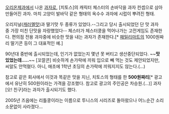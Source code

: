 [[오리온]]제과에서 나온 [[과자]]로, [치토스]의 캐릭터 체스터의 손바닥을 과자 컨셉으로 삼아 만들어진 과자. 마치 고양이 발바닥 같은 형태의 옥수수 과자에 시럽이 뿌려진 형태. 

오리지널([[캐러멜]]맛)과 딸기맛 두 종류가 있었다.--그리고 당시 출시되었던 단 맛 과자 중 가장 미친 단맛을 자랑했었다-- 체스터가 체스터쿵을 먹어나가는 고전게임도 존재한다. 편의점 전용 과자중에 비슷한 맛을 내는 과자가 존재한다.[* [[패밀리마트]]의 1000원짜리 딸기콘 등이 그 대표적인 예.]

90년대 중반에 출시되었는데, 인기가 없었는지 몇년 못 버티고 생산중단되었다. ~~'''맛있었는데.....'''~~ [꼬깔콘] 비슷하게 손가락에 끼워 입으로 빼 먹는 것도 제안되었지만, 씨알도 안먹혔다. 아니, 애초에 1학년 초딩의 손가락에 끼워지지도 않는다.(...)

참고로 같은 회사에서 이것과 똑같은 맛을 지닌, 치토스의 형태를 한 '''500원짜리'''[* 광고에서 유난히 500원이라는 가격을 강조했다. 참고로 광고의 주인공은 차승원.(...)] 과자 [오! 친구]라는 과자가 출시되기도 했다.

2005년 즈음에는 리틀쿵이라는 이름으로 투니스의 시리즈로 돌아왔으나 어느순간 소리 소문없이 사라졌다...
